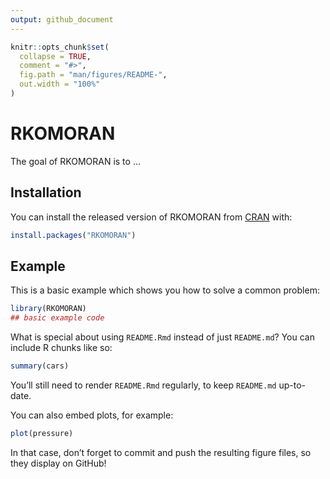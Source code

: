 ```yaml
---
output: github_document
---
```


<!-- README.md is generated from README.Rmd. Please edit that file -->

```r
knitr::opts_chunk$set(
  collapse = TRUE,
  comment = "#>",
  fig.path = "man/figures/README-",
  out.width = "100%"
)
```
# RKOMORAN

<!-- badges: start -->
<!-- badges: end -->

The goal of RKOMORAN is to ...

## Installation

You can install the released version of RKOMORAN from [CRAN](https://CRAN.R-project.org) with:

``` r
install.packages("RKOMORAN")
```

## Example

This is a basic example which shows you how to solve a common problem:

```r
library(RKOMORAN)
## basic example code
```

What is special about using `README.Rmd` instead of just `README.md`? You can include R chunks like so:

```r
summary(cars)
```

You'll still need to render `README.Rmd` regularly, to keep `README.md` up-to-date.

You can also embed plots, for example:

```r
plot(pressure)
```

In that case, don't forget to commit and push the resulting figure files, so they display on GitHub!
